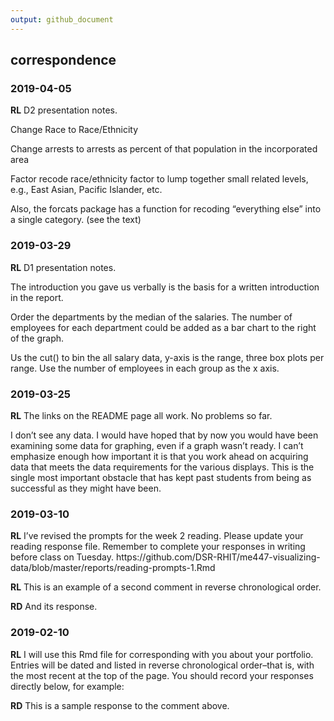 ```yaml
---
output: github_document
---
```


## correspondence 


### 2019-04-05

**RL**  D2 presentation notes. 

Change Race to Race/Ethnicity 

Change arrests to arrests as percent of that population in the incorporated area  

Factor recode race/ethnicity factor to lump together small related levels, e.g., East Asian, Pacific Islander, etc. 

Also, the forcats package has a function for recoding "everything else" into a single category. (see the text)







### 2019-03-29

**RL**  D1 presentation notes. 

The introduction you gave us verbally is the basis for a written introduction in the report. 

Order the departments by the median of the salaries. The number of employees for each department could be added as a bar chart to the right of the graph. 

Us the cut() to bin the all salary data, y-axis is the range, three box plots per range. Use the number of employees in each group as the x axis. 




### 2019-03-25

**RL** The links on the README page all work. No problems so far. 

I don't see any data. I would have hoped that by now you would have been examining some data for graphing, even if a graph wasn't ready. I can't emphasize enough how important it is that you work ahead on acquiring data that meets the data requirements for the various displays. This is the single most important obstacle that has kept past students from being as successful as they might have been. 


### 2019-03-10

**RL** I've revised the prompts for the week 2 reading. Please update your reading response file. Remember to complete your responses in writing before class on Tuesday. 
https://github.com/DSR-RHIT/me447-visualizing-data/blob/master/reports/reading-prompts-1.Rmd

**RL** This is an example of a second comment in reverse chronological order. 

**RD** And its response. 



### 2019-02-10

**RL** I will use this Rmd file for corresponding with you about your portfolio. Entries will be dated and listed in reverse chronological order--that is, with the most recent at the top of the page. You should record your responses directly below, for example: 

**RD** This is a sample response to the comment above.
